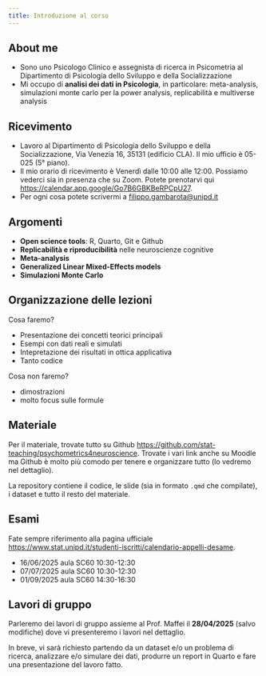 ```yaml
---
title: Introduzione al corso
---
```


## About me

- Sono uno Psicologo Clinico e assegnista di ricerca in Psicometria al Dipartimento di Psicologia dello Sviluppo e della Socializzazione
- Mi occupo di **analisi dei dati in Psicologia**, in particolare: meta-analysis, simulazioni monte carlo per la power analysis, replicabilità e multiverse analysis

## Ricevimento

- Lavoro al Dipartimento di Psicologia dello Sviluppo e della Socializzazione, Via Venezia 16, 35131 (edificio CLA). Il mio ufficio è 05-025 (5° piano).
- Il mio orario di ricevimento è Venerdì dalle 10:00 alle 12:00. Possiamo vederci sia in presenza che su Zoom. Potete prenotarvi qui [https://calendar.app.google/Go7B6GBKBeRPCpU27](https://calendar.app.google/Go7B6GBKBeRPCpU27).
- Per ogni cosa potete scrivermi a [filippo.gambarota@unipd.it](mailto:filippo.gambarota@unipd.it)

## Argomenti

- **Open science tools**: R, Quarto, Git e Github
- **Replicabilità e riproducibilità** nelle neuroscienze cognitive
- **Meta-analysis**
- **Generalized Linear Mixed-Effects models**
- **Simulazioni Monte Carlo**

## Organizzazione delle lezioni

Cosa faremo?

- Presentazione dei concetti teorici principali
- Esempi con dati reali e simulati
- Intepretazione dei risultati in ottica applicativa
- Tanto codice

Cosa non faremo?

- dimostrazioni
- molto focus sulle formule

## Materiale

Per il materiale, trovate tutto su Github [https://github.com/stat-teaching/psychometrics4neuroscience](https://github.com/stat-teaching/psychometrics4neuroscience). Trovate i vari link anche su Moodle ma Github è molto più comodo per tenere e organizzare tutto (lo vedremo nel dettaglio).

La repository contiene il codice, le slide (sia in formato `.qmd` che compilate), i dataset e tutto il resto del materiale.

## Esami

Fate sempre riferimento alla pagina ufficiale [https://www.stat.unipd.it/studenti-iscritti/calendario-appelli-desame](https://www.stat.unipd.it/studenti-iscritti/calendario-appelli-desame).

- 16/06/2025 aula SC60 10:30-12:30
- 07/07/2025 aula SC60 10:30-12:30
- 01/09/2025 aula SC60 14:30-16:30

## Lavori di gruppo

Parleremo dei lavori di gruppo assieme al Prof. Maffei il **28/04/2025** (salvo modifiche) dove vi presenteremo i lavori nel dettaglio.

In breve, vi sarà richiesto partendo da un dataset e/o un problema di ricerca, analizzare e/o simulare dei dati, produrre un report in Quarto e fare una presentazione del lavoro fatto.